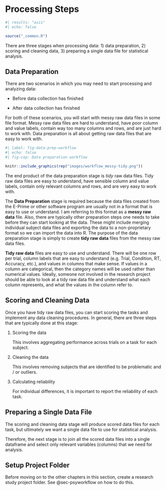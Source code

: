 # Processing Steps {#sec-processing-steps}

```r
#| results: "asis"
#| echo: false

source("_common.R")
```

There are three stages when processing data: 1) data preparation, 2) scoring and cleaning data, 3) preparing a single data file for statistical analysis.

## Data Preparation

There are two scenarios in which you may need to start processing and analyzing data:

-   Before data collection has finished

-   After data collection has finished

For both of these scenarios, you will start with messy raw data files in some file format. Messy raw data files are hard to understand, have poor column and value labels, contain way too many columns and rows, and are just hard to work with. Data preparation is all about getting raw data files that are easy to work with.

```r
#| label: fig-data-prep-workflow
#| echo: false
#| fig-cap: Data preparation workflow

knitr::include_graphics(rep("images/workflow_messy-tidy.png"))
```

The end product of the data preparation stage is *tidy* raw data files. Tidy raw data files are easy to understand, have sensible column and value labels, contain only relevant columns and rows, and are very easy to work with.

The **Data Preparation** stage is required because the data files created from the E-Prime or other software program are usually not in a format that is easy to use or understand. I am referring to this format as a **messy raw data** file. Also, there are typically other preparation steps one needs to take before they can start looking at the data. These might include merging individual subject data files and exporting the data to a non-proprietary format so we can import the data into R. The purpose of the data preparation stage is simply to create **tidy raw data** files from the messy raw data files.

**Tidy raw data** files are easy to use and understand. There will be one row per trial, column labels that are easy to understand (e.g. Trial, Condition, RT, Accuracy, etc.), and values in columns that make sense. If values in a column are categorical, then the category names will be used rather than numerical values. Ideally, someone not involved in the research project should be able to look at a tidy raw data file and understand what each column represents, and what the values in the column refer to.

## Scoring and Cleaning Data

Once you have tidy raw data files, you can start scoring the tasks and implement any data cleaning procedures. In general, there are three steps that are typically done at this stage:

1.  Scoring the data

    This involves aggregating performance across trials on a task for each subject.

2.  Cleaning the data

    This involves removing subjects that are identified to be problematic and / or outliers.

3.  Calculating reliability

    For individual differences, it is important to report the reliability of each task.

## Preparing a Single Data File

The scoring and cleaning data stage will produce scored data files for each task, but ultimately we want a single data file to use for statistical analysis.

Therefore, the next stage is to join all the scored data files into a single dataframe and select only relevant variables (columns) that we need for analysis.

## Setup Project Folder

Before moving on to the other chapters in this section, create a research study project folder. See @sec-psyworkflow on how to do this.
